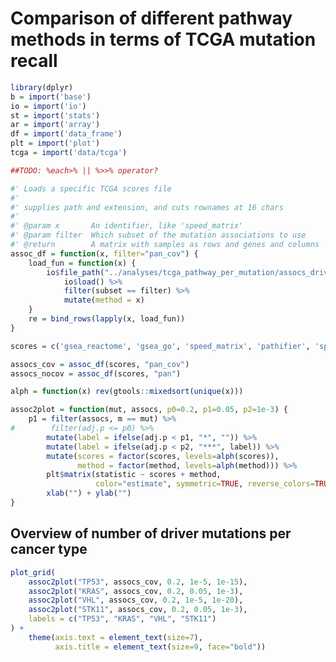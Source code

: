 # Comparison of different pathway methods in terms of TCGA mutation recall

```r
library(dplyr)
b = import('base')
io = import('io')
st = import('stats')
ar = import('array')
df = import('data_frame')
plt = import('plot')
tcga = import('data/tcga')

##TODO: %each>% || %>>% operator?

#' Loads a specific TCGA scores file
#'
#' supplies path and extension, and cuts rownames at 16 chars
#'
#' @param x       An identifier, like 'speed_matrix'
#' @param filter  Which subset of the mutation associations to use
#' @return        A matrix with samples as rows and genes and columns
assoc_df = function(x, filter="pan_cov") {
    load_fun = function(x) {
        io$file_path("../analyses/tcga_pathway_per_mutation/assocs_driver_mapped", x, ext=".RData") %>%
            io$load() %>%
            filter(subset == filter) %>%
            mutate(method = x)
    }
    re = bind_rows(lapply(x, load_fun))
}

scores = c('gsea_reactome', 'gsea_go', 'speed_matrix', 'pathifier', 'spia', 'paradigm')

assocs_cov = assoc_df(scores, "pan_cov")
assocs_nocov = assoc_df(scores, "pan")

alph = function(x) rev(gtools::mixedsort(unique(x)))

assoc2plot = function(mut, assocs, p0=0.2, p1=0.05, p2=1e-3) {
    p1 = filter(assocs, m == mut) %>%
#        filter(adj.p <= p0) %>%
        mutate(label = ifelse(adj.p < p1, "*", "")) %>%
        mutate(label = ifelse(adj.p < p2, "***", label)) %>%
        mutate(scores = factor(scores, levels=alph(scores)),
               method = factor(method, levels=alph(method))) %>%
        plt$matrix(statistic ~ scores + method,
                   color="estimate", symmetric=TRUE, reverse_colors=TRUE) +
        xlab("") + ylab("")
}
```

## Overview of number of driver mutations per cancer type

```r
plot_grid(
    assoc2plot("TP53", assocs_cov, 0.2, 1e-5, 1e-15),
    assoc2plot("KRAS", assocs_cov, 0.2, 0.05, 1e-3),
    assoc2plot("VHL", assocs_cov, 0.2, 1e-5, 1e-20),
    assoc2plot("STK11", assocs_cov, 0.2, 0.05, 1e-3),
    labels = c("TP53", "KRAS", "VHL", "STK11")
) +
    theme(axis.text = element_text(size=7),
          axis.title = element_text(size=9, face="bold"))
```
